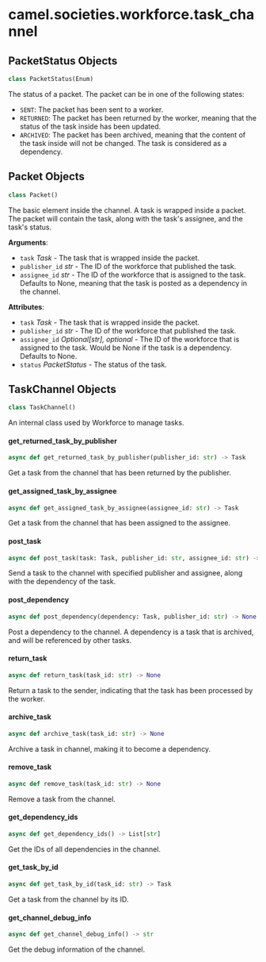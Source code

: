 <a id="camel.societies.workforce.task_channel"></a>

# camel.societies.workforce.task\_channel

<a id="camel.societies.workforce.task_channel.PacketStatus"></a>

## PacketStatus Objects

```python
class PacketStatus(Enum)
```

The status of a packet. The packet can be in one of the following
states:

- ``SENT``: The packet has been sent to a worker.
- ``RETURNED``: The packet has been returned by the worker, meaning that
  the status of the task inside has been updated.
- ``ARCHIVED``: The packet has been archived, meaning that the content of
  the task inside will not be changed. The task is considered
  as a dependency.

<a id="camel.societies.workforce.task_channel.Packet"></a>

## Packet Objects

```python
class Packet()
```

The basic element inside the channel. A task is wrapped inside a
packet. The packet will contain the task, along with the task's assignee,
and the task's status.

**Arguments**:

- `task` _Task_ - The task that is wrapped inside the packet.
- `publisher_id` _str_ - The ID of the workforce that published the task.
- `assignee_id` _str_ - The ID of the workforce that is assigned
  to the task. Defaults to None, meaning that the task is posted as
  a dependency in the channel.
  

**Attributes**:

- `task` _Task_ - The task that is wrapped inside the packet.
- `publisher_id` _str_ - The ID of the workforce that published the task.
- `assignee_id` _Optional[str], optional_ - The ID of the workforce that is
  assigned to the task. Would be None if the task is a dependency.
  Defaults to None.
- `status` _PacketStatus_ - The status of the task.

<a id="camel.societies.workforce.task_channel.TaskChannel"></a>

## TaskChannel Objects

```python
class TaskChannel()
```

An internal class used by Workforce to manage tasks.

<a id="camel.societies.workforce.task_channel.TaskChannel.get_returned_task_by_publisher"></a>

#### get\_returned\_task\_by\_publisher

```python
async def get_returned_task_by_publisher(publisher_id: str) -> Task
```

Get a task from the channel that has been returned by the
publisher.

<a id="camel.societies.workforce.task_channel.TaskChannel.get_assigned_task_by_assignee"></a>

#### get\_assigned\_task\_by\_assignee

```python
async def get_assigned_task_by_assignee(assignee_id: str) -> Task
```

Get a task from the channel that has been assigned to the
assignee.

<a id="camel.societies.workforce.task_channel.TaskChannel.post_task"></a>

#### post\_task

```python
async def post_task(task: Task, publisher_id: str, assignee_id: str) -> None
```

Send a task to the channel with specified publisher and assignee,
along with the dependency of the task.

<a id="camel.societies.workforce.task_channel.TaskChannel.post_dependency"></a>

#### post\_dependency

```python
async def post_dependency(dependency: Task, publisher_id: str) -> None
```

Post a dependency to the channel. A dependency is a task that is
archived, and will be referenced by other tasks.

<a id="camel.societies.workforce.task_channel.TaskChannel.return_task"></a>

#### return\_task

```python
async def return_task(task_id: str) -> None
```

Return a task to the sender, indicating that the task has been
processed by the worker.

<a id="camel.societies.workforce.task_channel.TaskChannel.archive_task"></a>

#### archive\_task

```python
async def archive_task(task_id: str) -> None
```

Archive a task in channel, making it to become a dependency.

<a id="camel.societies.workforce.task_channel.TaskChannel.remove_task"></a>

#### remove\_task

```python
async def remove_task(task_id: str) -> None
```

Remove a task from the channel.

<a id="camel.societies.workforce.task_channel.TaskChannel.get_dependency_ids"></a>

#### get\_dependency\_ids

```python
async def get_dependency_ids() -> List[str]
```

Get the IDs of all dependencies in the channel.

<a id="camel.societies.workforce.task_channel.TaskChannel.get_task_by_id"></a>

#### get\_task\_by\_id

```python
async def get_task_by_id(task_id: str) -> Task
```

Get a task from the channel by its ID.

<a id="camel.societies.workforce.task_channel.TaskChannel.get_channel_debug_info"></a>

#### get\_channel\_debug\_info

```python
async def get_channel_debug_info() -> str
```

Get the debug information of the channel.


